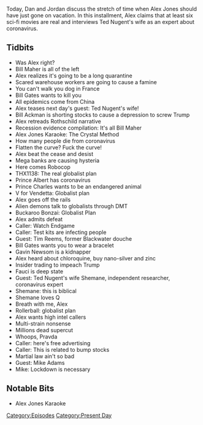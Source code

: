 {{Episode
    | title             = March 19-20, 2020
    | caption           = [https://knowledgefight.libsyn.com/knowledge-fight-march-19-20-2020 Listen to this episode on Libsyn]
    | episodeNumber     = 410
    | length            = 02:28:31
    | airDate           = March 23, 2020
    | coverageStartDate = March 19, 2020
    | coverageEndDate   = March 20, 2020
    | episodeType       = [[:Category:Present Day|Present Day]]
    | appearance        = [[Bill Maher]], [[Bill Gates]], [[Bill Ackman]], [[Prince Albert]], [[Tim Reems]], [[Gavin Newsom]], [[Anthony Fauci]], [[Shemane Nugent]], [[Mike Adams]]
    | oocDrop           = Cuban women will have sex with you for $2
    | previousEpisode   = [[409: The Lionel Countdown]]
    | nextEpisode       = [[411: Jordan Takes The Wheel 3]]
}}

{{Stub}}

Today, Dan and Jordan discuss the stretch of time when Alex Jones should have just gone on vacation. In this installment, Alex claims that at least six sci-fi movies are real and interviews Ted Nugent's wife as an expert about coronavirus.

==Tidbits==

*Was Alex right?
*Bill Maher is all of the left
*Alex realizes it's going to be a long quarantine
*Scared warehouse workers are going to cause a famine
*You can't walk you dog in France
*Bill Gates wants to kill you
*All epidemics come from China
*Alex teases next day's guest: Ted Nugent's wife!
*Bill Ackman is shorting stocks to cause a depression to screw Trump
*Alex retreads Rothschild narrative
*Recession evidence compilation: It's all Bill Maher
*Alex Jones Karaoke: The Crystal Method
*How many people die from coronavirus
*Flatten the curve? Fuck the curve!
*Alex beat the cease and desist
*Mega banks are causing hysteria
*Here comes Robocop
*THX1138: The real globalist plan
*Prince Albert has coronavirus
*Prince Charles wants to be an endangered animal
*V for Vendetta: Globalist plan
*Alex goes off the rails
*Alien demons talk to globalists through DMT
*Buckaroo Bonzai: Globalist Plan
*Alex admits defeat
*Caller: Watch Endgame
*Caller: Test kits are infecting people
*Guest: Tim Reems, former Blackwater douche
*Bill Gates wants you to wear a bracelet
*Gavin Newsom is a kidnapper
*Alex heard about chloroquine, buy nano-silver and zinc
*Insider trading to impeach Trump
*Fauci is deep state
*Guest: Ted Nugent's wife Shemane, independent researcher, coronavirus expert
*Shemane: this is biblical
*Shemane loves Q
*Breath with me, Alex
*Rollerball: globalist plan
*Alex wants high intel callers
*Multi-strain nonsense
*Millions dead supercut
*Whoops, Pravda
*Caller: here's free advertising
*Caller: This is related to bump stocks
*Martial law ain't so bad
*Guest: Mike Adams
*Mike: Lockdown is necessary

==Notable Bits==

*Alex Jones Karaoke

[[Category:Episodes]]
[[Category:Present Day]]
